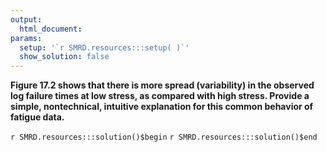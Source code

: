```yaml
---
output:
  html_document:
params:
  setup: '`r SMRD.resources:::setup( )`'
  show_solution: false
---
```


__Figure 17.2 shows that there is more spread (variability) in the observed log failure times at low stress, as compared with high stress. Provide a simple, nontechnical, intuitive explanation for this common behavior of fatigue data.__

`r SMRD.resources:::solution()$begin`
`r SMRD.resources:::solution()$end`
